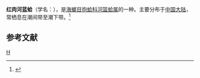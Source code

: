 {{Speciesbox
| taxon = Potamocorbula rubromuscula
| binomial_authority = Zhuang et Cai
}}
'''红肉河蓝蛤'''（学名：''{{lang|la|Potamocorbula rubromuscula}}''），是[[海螂目|海螂目]][[抱蛤科|抱蛤科]][[河篮蛤属|河篮蛤属]]的一种。主要分布于[[中国大陆|中国大陆]]，常栖息在潮间带至潮下带。<ref>{{cite web|url=http://shell.sinica.edu.tw/chinese/shellbase_detail.php?science_no=3900|title=国际贝库：红肉河蓝蛤|publisher=台湾贝类资料库|accessdate=2009-08-11}}</ref>

== 参考文献 ==
{{reflist}}

{{Taxonbar}}
[[Category:河篮蛤属|H]]